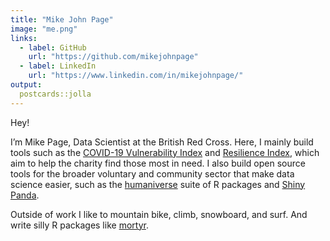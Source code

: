 ```yaml
---
title: "Mike John Page"
image: "me.png"
links:
  - label: GitHub
    url: "https://github.com/mikejohnpage"
  - label: LinkedIn
    url: "https://www.linkedin.com/in/mikejohnpage/"
output:
  postcards::jolla
---
```


Hey!

I'm Mike Page, Data Scientist at the British Red Cross. Here, I mainly 
build tools such as the [COVID-19 Vulnerability Index](https://github.com/britishredcrosssociety/covid-19-vulnerability)
and [Resilience Index](https://github.com/britishredcrosssociety/resilience-index),
which aim to help the charity find those most in need. I also build open source tools for
the broader voluntary and community sector that make data science easier, such as the
[humaniverse](https://github.com/humaniverse) suite of R packages and
[Shiny Panda](https://github.com/MikeJohnPage/shiny-panda). 

Outside of work I like to mountain bike, climb, snowboard, and surf. And write
silly R packages like [mortyr](https://github.com/mikejohnpage/mortyr).